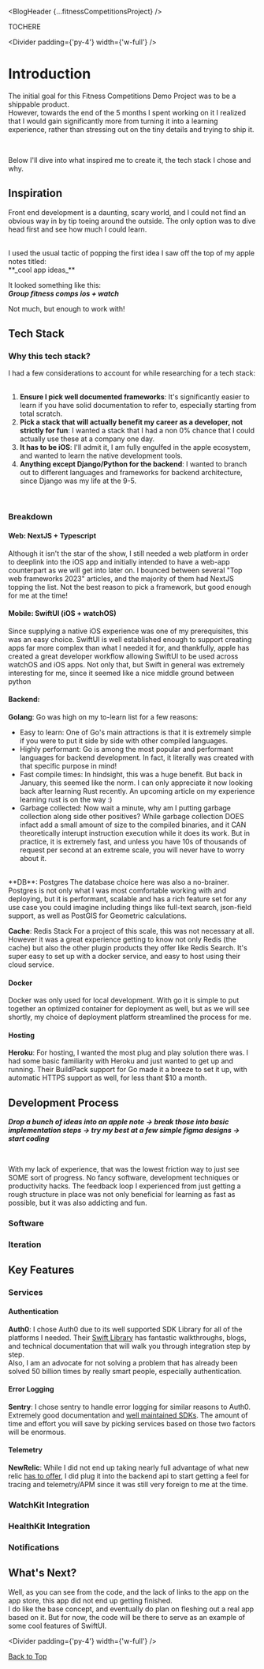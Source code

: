 
<BlogHeader {...fitnessCompetitionsProject}  />


TOCHERE

<Divider padding={'py-4'} width={'w-full'} />

# Introduction

The initial goal for this Fitness Competitions Demo Project was 
to be a shippable product.
<br/>
However, towards the end of the 5 months I spent working on it
I realized that I would gain significantly more from turning it into a learning 
experience, rather than stressing out on the tiny details and trying to ship it. 

<br/>

Below I'll dive into what inspired me to create it, the tech stack I chose and why. 

## Inspiration

Front end development is a daunting, scary world, and I could not find an obvious way in by tip toeing around the outside.
The only option was to dive head first and see how much I could learn. 

<br/>
I used the usual tactic of popping the first idea I saw off the top of my apple notes titled:
<br/>
**_cool app ideas_**
<br/>

It looked something like this:
<br/>
**_Group fitness comps ios + watch_**
<br/>

Not much, but enough to work with! 
<br/>

## Tech Stack

### Why this tech stack?

I had a few considerations to account for while researching for a tech stack: <br/> <br/>
1. **Ensure I pick well documented frameworks**: It's significantly easier to learn if you have solid documentation to refer to, especially starting from total scratch. 
2. **Pick a stack that will actually benefit my career as a developer, not strictly for fun**: I wanted a stack that I had a non 0% chance that I could actually use these at a company one day.
3. **It has to be iOS**: I'll admit it, I am fully engulfed in the apple ecosystem, and wanted to learn the native development tools. 
4. **Anything except Django/Python for the backend**: I wanted to branch out to different languages and frameworks for backend architecture, since Django was my life at the 9-5. 
<br/>

### Breakdown 

#### Web: NextJS + Typescript

Although it isn't the star of the show, I still needed a web platform in order to deeplink into the iOS app and initially intended to have a web-app counterpart as we will get into later on. 
I bounced between several "Top web frameworks 2023" articles, and the majority of them had NextJS topping the list. Not the best reason to pick a framework, but good enough for me at the time! 


#### Mobile: SwiftUI (iOS + watchOS)

Since supplying a native iOS experience was one of my prerequisites, this was an easy choice. SwiftUI is well established enough to support creating apps far more complex than what I needed it for, and thankfully, apple has created a great developer workflow allowing SwiftUI to be used across watchOS and iOS apps. Not only that, but Swift in general was extremely interesting for me, since it seemed like a nice middle ground between python


#### Backend: 

**Golang**: Go was high on my to-learn list for a few reasons:
* Easy to learn: One of Go's main attractions is that it is extremely simple if you were to put it side by side with other compiled languages. 
* Highly performant: Go is among the most popular and performant languages for backend development. In fact, it literally was created with that specific purpose in mind! 
* Fast compile times: In hindsight, this was a huge benefit. But back in January, this seemed like the norm. I can only appreciate it now looking back after learning Rust recently. An upcoming article on my experience learning rust is on the way :) 
* Garbage collected: Now wait a minute, why am I putting garbage collection along side other positives? While garbage collection DOES infact add a small amount of size to the compiled binaries, and it CAN theoretically interupt instruction execution while it does its work. But in practice, it is extremely fast, and unless you have 10s of thousands of request per second at an extreme scale, you will never have to worry about it.
<br/>
**DB**: Postgres
The database choice here was also a no-brainer. Postgres is not only what I was most comfortable working with and deploying, but it is performant, scalable and has a rich feature set for any use case you could imagine including things like full-text search, json-field support, as well as PostGIS for Geometric calculations. 

**Cache**: Redis Stack 
For a project of this scale, this was not necessary at all. However it was a great experience getting to know 
not only Redis (the cache) but also the other plugin products they offer like Redis Search. It's super easy 
to set up with a docker service, and easy to host using their cloud service.


#### Docker 
Docker was only used for local development. With go it is simple to put together an optimized container 
for deployment as well, but as we will see shortly, my choice of deployment platform streamlined the process for me. 


#### Hosting 

**Heroku**: For hosting, I wanted the most plug and play solution there was. I had some basic familiarity with
Heroku and just wanted to get up and running. Their BuildPack support for Go made it a breeze to set it up,
with automatic HTTPS support as well, for less thant $10 a month. 

## Development Process

**_Drop a bunch of ideas into an apple note -> break those into basic implementation steps -> try my best at a few simple figma designs -> start coding_**

<br/>

With my lack of experience, that was the lowest friction way to just see SOME sort of progress. 
No fancy software, development techniques or productivity hacks. The feedback loop I experienced from 
just getting a rough structure in place was not only beneficial for learning as fast as possible, but it was 
also addicting and fun. 



### Software 

### Iteration

## Key Features

### Services

#### Authentication
**Auth0**: I chose Auth0 due to its well supported SDK Library for all of the platforms I needed. Their [Swift Library](https://auth0.com/docs/libraries/auth0-swift) has fantastic walkthroughs, blogs, and technical documentation that will walk you through integration step by step.\
Also, I am an advocate for not solving a problem that has already been solved 50 billion times by really smart people, especially authentication. 

#### Error Logging 
**Sentry**: I chose sentry to handle error logging for similar reasons to Auth0. Extremely good documentation and [well maintained SDKs](https://github.com/getsentry/sentry-cocoa). The amount of time and effort you will save by picking services based on those two factors will be enormous. 

#### Telemetry 
**NewRelic**: While I did not end up taking nearly full advantage of what new relic [has to offer](https://docs.newrelic.com/docs/new-relic-solutions/tutorial-landing-page/), I did plug it into the backend api to start getting a feel for tracing and telemetry/APM since it was still very foreign to me at the time. 


### WatchKit Integration

### HealthKit Integration 

### Notifications 

## What's Next?

Well, as you can see from the code, and the lack of links to the app on the app store, 
this app did not end up getting finished.
<br/> 
I do like the base concept, and eventually do 
plan on fleshing out a real app based on it. But for now, the code will be there to serve as
an example of some cool features of SwiftUI. 


<Divider padding={'py-4'} width={'w-full'} />

[Back to Top](#introduction)